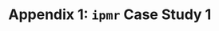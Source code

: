 \newpage

# Appendix 1: `ipmr` Case Study 1
\includepdf[pages = -, nup = 1, pagecommand = {}]{rmd/published/ipmr-s1.pdf}
